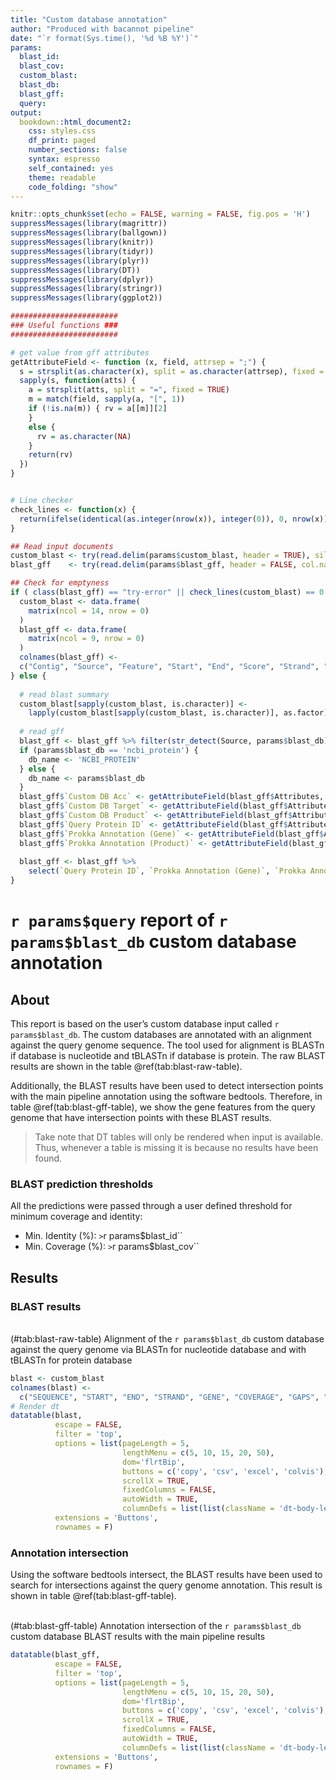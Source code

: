 ```yaml
---
title: "Custom database annotation"
author: "Produced with bacannot pipeline"
date: "`r format(Sys.time(), '%d %B %Y')`"
params:
  blast_id:
  blast_cov:
  custom_blast:
  blast_db:
  blast_gff:
  query:
output:
  bookdown::html_document2: 
    css: styles.css
    df_print: paged
    number_sections: false
    syntax: espresso
    self_contained: yes
    theme: readable
    code_folding: "show"
---
```


```r
knitr::opts_chunk$set(echo = FALSE, warning = FALSE, fig.pos = 'H')
suppressMessages(library(magrittr))
suppressMessages(library(ballgown))
suppressMessages(library(knitr))
suppressMessages(library(tidyr))
suppressMessages(library(plyr))
suppressMessages(library(DT))
suppressMessages(library(dplyr))
suppressMessages(library(stringr))
suppressMessages(library(ggplot2))

########################
### Useful functions ###
########################

# get value from gff attributes
getAttributeField <- function (x, field, attrsep = ";") {
  s = strsplit(as.character(x), split = as.character(attrsep), fixed = TRUE)
  sapply(s, function(atts) {
    a = strsplit(atts, split = "=", fixed = TRUE)
    m = match(field, sapply(a, "[", 1))
    if (!is.na(m)) { rv = a[[m]][2]
    }
    else {
      rv = as.character(NA)
    }
    return(rv)
  })
}


# Line checker
check_lines <- function(x) {
  return(ifelse(identical(as.integer(nrow(x)), integer(0)), 0, nrow(x)))
}

## Read input documents
custom_blast <- try(read.delim(params$custom_blast, header = TRUE), silent = TRUE)
blast_gff    <- try(read.delim(params$blast_gff, header = FALSE, col.names=c("Contig", "Source", "Feature", "Start", "End", "Score", "Strand", "Phase", "Attributes")), silent = TRUE)

## Check for emptyness
if ( class(blast_gff) == "try-error" || check_lines(custom_blast) == 0 ) {
  custom_blast <- data.frame(
    matrix(ncol = 14, nrow = 0)
  )
  blast_gff <- data.frame(
    matrix(ncol = 9, nrow = 0)
  )
  colnames(blast_gff) <-
  c("Contig", "Source", "Feature", "Start", "End", "Score", "Strand", "Phase", "Attributes")
} else {
  
  # read blast summary
  custom_blast[sapply(custom_blast, is.character)] <- 
    lapply(custom_blast[sapply(custom_blast, is.character)], as.factor)
  
  # read gff
  blast_gff <- blast_gff %>% filter(str_detect(Source, params$blast_db))
  if (params$blast_db == 'ncbi_protein') {
    db_name <- 'NCBI_PROTEIN'
  } else {
    db_name <- params$blast_db
  }
  blast_gff$`Custom DB Acc` <- getAttributeField(blast_gff$Attributes, paste(db_name, ":Acc", sep=""), ";")
  blast_gff$`Custom DB Target` <- getAttributeField(blast_gff$Attributes, paste(db_name, ":Target", sep=""), ";")
  blast_gff$`Custom DB Product` <- getAttributeField(blast_gff$Attributes, paste(db_name, ":Product", sep=""), ";")
  blast_gff$`Query Protein ID` <- getAttributeField(blast_gff$Attributes, "ID", ";")
  blast_gff$`Prokka Annotation (Gene)` <- getAttributeField(blast_gff$Attributes, "gene", ";")
  blast_gff$`Prokka Annotation (Product)` <- getAttributeField(blast_gff$Attributes, "product", ";")
  
  blast_gff <- blast_gff %>%
    select(`Query Protein ID`, `Prokka Annotation (Gene)`, `Prokka Annotation (Product)`, `Custom DB Acc`, `Custom DB Target`, `Custom DB Product`, Attributes)
}
```

# `r params$query` report of `r params$blast_db` custom database annotation

## About

This report is based on the user's custom database input called `r params$blast_db`. The custom databases are annotated with an alignment against the query genome sequence. The tool used for alignment is BLASTn if database is nucleotide and tBLASTn if database is protein. The raw BLAST results are shown in the table \@ref(tab:blast-raw-table).

Additionally, the BLAST results have been used to detect intersection points with the main pipeline annotation using the software bedtools. Therefore, in table \@ref(tab:blast-gff-table), we show the gene features from the query genome that have intersection points with these BLAST results.

> Take note that DT tables will only be rendered when input is available. Thus, whenever a table is missing it is because no results have been found.

### BLAST prediction thresholds

All the predictions were passed through a user defined threshold for minimum coverage and identity:

* Min. Identity (%): `> `r params$blast_id``
* Min. Coverage (%): `> `r params$blast_cov``

## Results

### BLAST results

<br>
<caption>(#tab:blast-raw-table) Alignment of the `r params$blast_db` custom database against the query genome via BLASTn for nucleotide database and with tBLASTn for protein database</caption>
```r
blast <- custom_blast
colnames(blast) <-
  c("SEQUENCE", "START", "END", "STRAND", "GENE", "COVERAGE", "GAPS", "% COVERAGE", "% IDENTITY", "DATABASE", "ACCESSION", "PRODUCT", "DESCRIPTION")
# Render dt
datatable(blast,
          escape = FALSE,
          filter = 'top',
          options = list(pageLength = 5,
                         lengthMenu = c(5, 10, 15, 20, 50),
                         dom='flrtBip',
                         buttons = c('copy', 'csv', 'excel', 'colvis'),
                         scrollX = TRUE,
                         fixedColumns = FALSE,
                         autoWidth = TRUE,
                         columnDefs = list(list(className = 'dt-body-left', targets = c(4,10,11,12)))),
          extensions = 'Buttons',
          rownames = F)
```

### Annotation intersection

Using the software bedtools intersect, the BLAST results have been used to search for intersections against the query genome annotation. This result is shown in table \@ref(tab:blast-gff-table).

<br>
<caption>(#tab:blast-gff-table) Annotation intersection of the `r params$blast_db` custom database BLAST results with the main pipeline results</caption>
```r
datatable(blast_gff,
          escape = FALSE,
          filter = 'top',
          options = list(pageLength = 5,
                         lengthMenu = c(5, 10, 15, 20, 50),
                         dom='flrtBip',
                         buttons = c('copy', 'csv', 'excel', 'colvis'),
                         scrollX = TRUE,
                         fixedColumns = FALSE,
                         autoWidth = TRUE,
                         columnDefs = list(list(className = 'dt-body-left', targets = c(0,1,2,3,4,5,6)))),
          extensions = 'Buttons',
          rownames = F)
```

